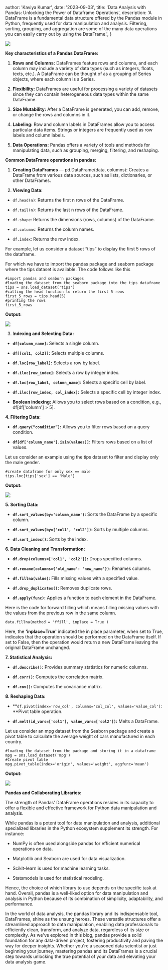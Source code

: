 
  author: 'Kaviya Kumar',
  date: '2023-09-03',
  title:
    'Data Analysis with Pandas: Unlocking the Power of Dataframe Operations',
  description:
    'A DataFrame is a fundamental data structure offered by the Pandas module in Python, frequently used for data manipulation and analysis. Filtering, sorting, grouping, and aggregation are some of the many data operations you can easily carry out by using the DataFrame.',
}


![](https://cdn-images-1.medium.com/max/3200/0*BDy0FfB6fRqEIF1O)

**Key characteristics of a Pandas DataFrame:**

1.  **Rows and Columns:** DataFrames feature rows and columns, and each column may include a variety of data types (such as integers, floats, texts, etc.). A DataFrame can be thought of as a grouping of Series objects, where each column is a Series.

2.  **Flexibility:** DataFrames are useful for processing a variety of datasets since they can contain heterogeneous data types within the same DataFrame.

3.  **Size Mutability:** After a DataFrame is generated, you can add, remove, or change the rows and columns in it.

4.  **Labeling:** Row and column labels in DataFrames allow you to access particular data items. Strings or integers are frequently used as row labels and column labels.

5.  **Data Operations:** Pandas offers a variety of tools and methods for manipulating data, such as grouping, merging, filtering, and reshaping.

**Common DataFrame operations in pandas:**

1.  **Creating DataFrames** — pd.DataFrame(data, columns): Creates a DataFrame from various data sources, such as lists, dictionaries, or other DataFrames.

2.  **Viewing Data:**

- `df.head(n)`: Returns the first n rows of the DataFrame.

- `df.tail(n)`: Returns the last n rows of the DataFrame.

- `df.shape`: Returns the dimensions (rows, columns) of the DataFrame.

- `df.columns`: Returns the column names.

- `df.index`: Returns the row index.

For example, let us consider a dataset “tips” to display the first 5 rows of the dataframe.

For which we have to import the pandas package and seaborn package where the tips dataset is available. The code follows like this

    #import pandas and seaborn packages
    #loading the dataset from the seaborn package into the tips dataframe
    tips = sns.load_dataset('tips')
    #calling the head function to return the first 5 rows
    first_5_rows = tips.head(5)
    #printing the rows
    first_5_rows

**Output:**

![](https://cdn-images-1.medium.com/max/2000/0*kkhLmN7GnXSipm61)

3. I**ndexing and Selecting Data:**

- **`df[column_name]`:** Selects a single column.

- **`df[[col1, col2]]`:** Selects multiple columns.

- **`df.loc[row_label]`:** Selects a row by label.

- **`df.iloc[row_index]`:** Selects a row by integer index.

- **`df.loc[row_label, column_name]`:** Selects a specific cell by label.

- **`df.iloc[row_index, col_index]`:** Selects a specific cell by integer index.

- **Boolean indexing:** Allows you to select rows based on a condition, e.g., df[df['column'] > 5].

**4. Filtering Data:**

- **`df.query(“condition”)`:** Allows you to filter rows based on a query condition.

- **`df[df['column_name'].isin(values)]`:** Filters rows based on a list of values.

Let us consider an example using the tips dataset to filter and display only the male gender.

    #create dataframe for only sex == male
    tips.loc[tips['sex'] == 'Male']

**Output:**

![](https://cdn-images-1.medium.com/max/2000/0*9k6OKdLx5wMpYPPH)

**5. Sorting Data:**

- **`df.sort_values(by='column_name')`:** Sorts the DataFrame by a specific column.

- **`df.sort_values(by=['col1', 'col2'])`:** Sorts by multiple columns.

- **`df.sort_index()`:** Sorts by the index.

**6. Data Cleaning and Transformation:**

- **`df.drop(columns=['col1', 'col2'])`:** Drops specified columns.

- **`df.rename(columns={'old_name': 'new_name'})`:** Renames columns.

- **`df.fillna(value)`:** Fills missing values with a specified value.

- **`df.drop_duplicates()`:** Removes duplicate rows.

- **`df.apply(func)`:** Applies a function to each element in the DataFrame.

Here is the code for forward filling which means filling missing values with the values from the previous row in the same column.

    data.fillna(method = 'ffill', inplace = True )

Here, the **'inplace=True'** indicated the in place parameter, when set to True, indicates that the operation should be performed on the DataFrame itself. If set to False, then the operation would return a new DataFrame leaving the original DataFrame unchanged.

**7. Statistical Analysis:**

- **`df.describe()`:** Provides summary statistics for numeric columns.

- **`df.corr()`:** Computes the correlation matrix.

- **`df.cov()`:** Computes the covariance matrix.

**8. Reshaping Data:**

- **`df.pivot(index='row_col', columns='col_col', values='value_col')`: **Pivot table operation.

- **`df.melt(id_vars=['col1'], value_vars=['col2'])`:** Melts a DataFrame.

Let us consider an mpg dataset from the Seaborn package and create a pivot table to calculate the average weight of cars manufactured in each country.

    #loading the dataset from the package and storing it in a dataframe
    mpg = sns.load_dataset('mpg')
    #Create pivot table
    mpg.pivot_table(index='origin', values='weight', aggfunc='mean')

**Output:**

![](https://cdn-images-1.medium.com/max/2000/0*IHjBosYWdqI0MwUC)

**Pandas and Collaborating Libraries:**

The strength of Pandas' DataFrame operations resides in its capacity to offer a flexible and effective framework for Python data manipulation and analysis.

While pandas is a potent tool for data manipulation and analysis, additional specialized libraries in the Python ecosystem supplement its strength. For instance:

- NumPy is often used alongside pandas for efficient numerical operations on data.

- Matplotlib and Seaborn are used for data visualization.

- Scikit-learn is used for machine learning tasks.

- Statsmodels is used for statistical modeling.

Hence, the choice of which library to use depends on the specific task at hand. Overall, pandas is a well-liked option for data manipulation and analysis in Python because of its combination of simplicity, adaptability, and performance.

In the world of data analysis, the pandas library and its indispensable tool, DataFrames, shine as the unsung heroes. These versatile structures offer a streamlined approach to data manipulation, enabling data professionals to efficiently clean, transform, and analyze data, regardless of its size or complexity. As we've explored in this blog, pandas provide a solid foundation for any data-driven project, fostering productivity and paving the way for deeper insights. Whether you're a seasoned data scientist or just beginning your journey, mastering pandas and its DataFrames is a crucial step towards unlocking the true potential of your data and elevating your data analysis game.
